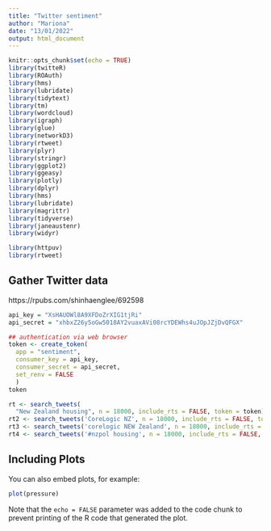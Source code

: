 ```yaml
---
title: "Twitter sentiment"
author: "Mariona"
date: "13/01/2022"
output: html_document
---
```


```r
knitr::opts_chunk$set(echo = TRUE)
library(twitteR)
library(ROAuth)
library(hms)
library(lubridate) 
library(tidytext)
library(tm)
library(wordcloud)
library(igraph)
library(glue)
library(networkD3)
library(rtweet)
library(plyr)
library(stringr)
library(ggplot2)
library(ggeasy)
library(plotly)
library(dplyr)  
library(hms)
library(lubridate) 
library(magrittr)
library(tidyverse)
library(janeaustenr)
library(widyr)

library(httpuv)
library(rtweet)
```

## Gather Twitter data

https://rpubs.com/shinhaenglee/692598

```r

api_key = "XsHAUOWl8A9XFDoZrXIG1tjRi"
api_secret = "xhbxZ26y5oGw5018AY2vuaxAVi08rcYDEWhs4uJOpJZjDvQFGX"

## authentication via web browser
token <- create_token(
  app = "sentiment",
  consumer_key = api_key, 
  consumer_secret = api_secret,
  set_renv = FALSE
  ) 
token

rt <- search_tweets(
  "New Zealand housing", n = 18000, include_rts = FALSE, token = token)
rt2 <- search_tweets('CoreLogic NZ', n = 18000, include_rts = FALSE, token = token)
rt3 <- search_tweets('corelogic NEW Zealand', n = 18000, include_rts = FALSE, token = token)
rt4 <- search_tweets('#nzpol housing', n = 18000, include_rts = FALSE, token = token)

```

## Including Plots

You can also embed plots, for example:

```r
plot(pressure)
```

Note that the `echo = FALSE` parameter was added to the code chunk to prevent printing of the R code that generated the plot.
